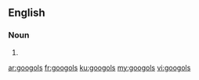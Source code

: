 ==English==

===Noun===
{{head|en|plural}}

# {{plural of|googol|lang=en}}

[[ar:googols]]
[[fr:googols]]
[[ku:googols]]
[[my:googols]]
[[vi:googols]]